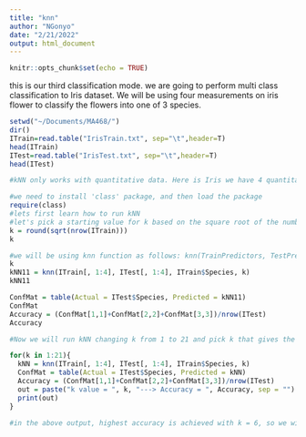 ```yaml
---
title: "knn"
author: "NGonyo"
date: "2/21/2022"
output: html_document
---
```


```r
knitr::opts_chunk$set(echo = TRUE)
```

this is our third classification mode. we are going to perform multi class classification to Iris dataset. We will be using four measurements on iris flower to classify the flowers into one of 3 species.

```r
setwd("~/Documents/MA468/")
dir()
ITrain=read.table("IrisTrain.txt", sep="\t",header=T)
head(ITrain)
ITest=read.table("IrisTest.txt", sep="\t",header=T)
head(ITest)

#kNN only works with quantitative data. Here is Iris we have 4 quantitative varibles so this works well. #kNN is a lazy learner. Therefore, it doesnt create a model. It does the classification in one step with both test and train dataset together. 

#we need to install 'class' package, and then load the package
require(class)
#lets first learn how to run kNN
#let's pick a starting value for k based on the square root of the number of records in the train dataset
k = round(sqrt(nrow(ITrain)))
k

#we will be using knn function as follows: knn(TrainPredictors, TestPredictors, k)
k
kNN11 = knn(ITrain[, 1:4], ITest[, 1:4], ITrain$Species, k)
kNN11

ConfMat = table(Actual = ITest$Species, Predicted = kNN11)
ConfMat
Accuracy = (ConfMat[1,1]+ConfMat[2,2]+ConfMat[3,3])/nrow(ITest)
Accuracy

#Now we will run kNN changing k from 1 to 21 and pick k that gives the best performance to use for kNN classification

for(k in 1:21){
  kNN = knn(ITrain[, 1:4], ITest[, 1:4], ITrain$Species, k)
  ConfMat = table(Actual = ITest$Species, Predicted = kNN)
  Accuracy = (ConfMat[1,1]+ConfMat[2,2]+ConfMat[3,3])/nrow(ITest)
  out = paste("k value = ", k, "---> Accuracy = ", Accuracy, sep = "")
  print(out)
}

#in the above output, highest accuracy is achieved with k = 6, so we will use this as k 



```